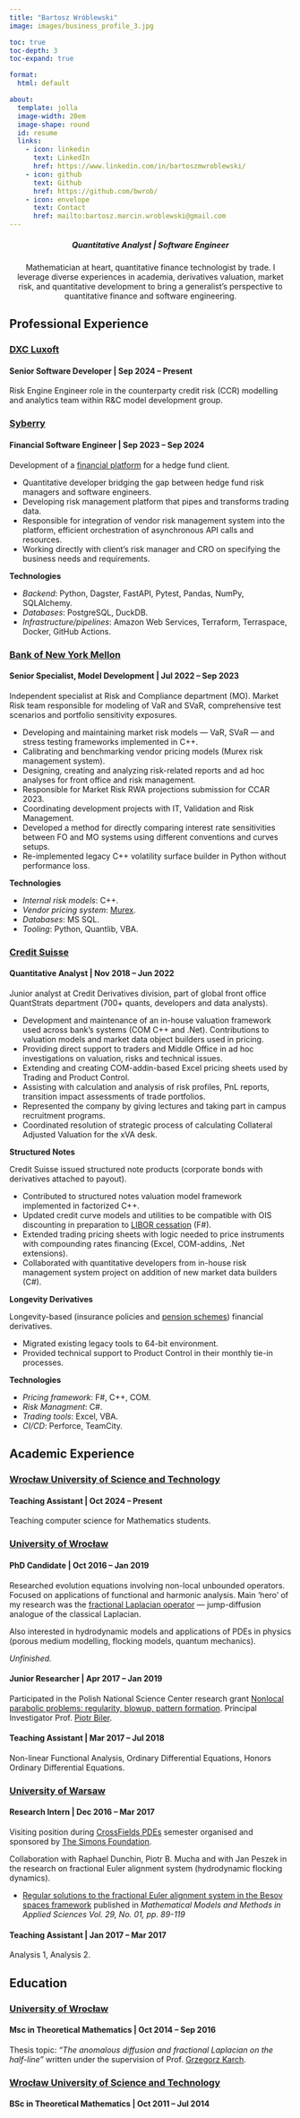 ```yaml
---
title: "Bartosz Wróblewski"
image: images/business_profile_3.jpg

toc: true
toc-depth: 3
toc-expand: true

format:
  html: default

about:
  template: jolla
  image-width: 20em
  image-shape: round
  id: resume
  links:
    - icon: linkedin
      text: LinkedIn
      href: https://www.linkedin.com/in/bartoszmwroblewski/
    - icon: github
      text: Github
      href: https://github.com/bwrob/
    - icon: envelope
      text: Contact
      href: mailto:bartosz.marcin.wroblewski@gmail.com
---
```


::: {#resume}
<center>

##### Quantitative Analyst \| Software Engineer

Mathematician at heart, quantitative finance technologist by trade.
I leverage diverse experiences in academia, derivatives valuation, market risk,
and quantitative development to bring a generalist's perspective to quantitative finance and software engineering.

</center>
:::

## Professional Experience

### [DXC Luxoft](https://www.luxoft.com/)

#### Senior Software Developer \| Sep 2024 -- Present

Risk Engine Engineer role in the counterparty credit risk (CCR) modelling and analytics team within R&C model development group.

### [Syberry](https://www.syberry.com/)

#### Financial Software Engineer \| Sep 2023 -- Sep 2024

Development of a [financial platform](https://www.syberry.com/case-studies/game-changing-financial-platform/) for a hedge fund client.

-   Quantitative developer bridging the gap between hedge fund risk managers and software engineers.
-   Developing risk management platform that pipes and transforms trading data.
-   Responsible for integration of vendor risk management system into the platform, efficient orchestration of asynchronous API calls and resources.
-   Working directly with client's risk manager and CRO on specifying the business needs and requirements.

  **Technologies**

-   *Backend*: Python, Dagster, FastAPI, Pytest, Pandas, NumPy, SQLAlchemy.
-   *Databases*: PostgreSQL, DuckDB.
-   *Infrastructure/pipelines*: Amazon Web Services, Terraform, Terraspace, Docker, GitHub Actions.

### [Bank of New York Mellon](https://www.bnymellon.com/)

#### Senior Specialist, Model Development \| Jul 2022 -- Sep 2023

Independent specialist at Risk and Compliance department (MO). Market Risk team responsible for modeling of VaR and SVaR, comprehensive test scenarios and portfolio sensitivity exposures.

-   Developing and maintaining market risk models --- VaR, SVaR --- and stress testing frameworks implemented in C++.
-   Calibrating and benchmarking vendor pricing models (Murex risk management system).
-   Designing, creating and analyzing risk-related reports and ad hoc analyses for front office and risk management.
-   Responsible for Market Risk RWA projections submission for CCAR 2023.
-   Coordinating development projects with IT, Validation and Risk Management.
-   Developed a method for directly comparing interest rate sensitivities between FO and MO systems using different conventions and curves setups.
-   Re-implemented legacy C++ volatility surface builder in Python without performance loss.

**Technologies**

-   *Internal risk models*: C++.
-   *Vendor pricing system*: [Murex](https://www.murex.com/en).
-   *Databases*: MS SQL.
-   *Tooling*: Python, Quantlib, VBA.

### [Credit Suisse](https://www.credit-suisse.com/)

#### Quantitative Analyst \| Nov 2018 -- Jun 2022

Junior analyst at Credit Derivatives division, part of global front office QuantStrats department (700+ quants, developers and data analysts).

-   Development and maintenance of an in-house valuation framework used across bank's systems (COM C++ and .Net). Contributions to valuation models and market data object builders used in pricing.
-   Providing direct support to traders and Middle Office in ad hoc investigations on valuation, risks and technical issues.
-   Extending and creating COM-addin-based Excel pricing sheets used by Trading and Product Control.
-   Assisting with calculation and analysis of risk profiles, PnL reports, transition impact assessments of trade portfolios.
-   Represented the company by giving lectures and taking part in campus recruitment programs.
-   Coordinated resolution of strategic process of calculating Collateral Adjusted Valuation for the xVA desk.

**Structured Notes**

Credit Suisse issued structured note products (corporate bonds with derivatives attached to payout).

-   Contributed to structured notes valuation model framework implemented in factorized C++.
-   Updated credit curve models and utilities to be compatible with OIS discounting in preparation to [LIBOR cessation](https://www.forbes.com/advisor/investing/what-is-libor/) (F#).
-   Extended trading pricing sheets with logic needed to price instruments with compounding rates financing (Excel, COM-addins, .Net extensions).
-   Collaborated with quantitative developers from in-house risk management system project on addition of new market data builders (C#).

**Longevity Derivatives**

Longevity-based (insurance policies and [pension schemes](https://www.independent.co.uk/news/business/news/itv-pays-credit-suisse-to-take-on-the-risk-on-its-pension-scheme-2342304.html)) financial derivatives.

-   Migrated existing legacy tools to 64-bit environment.
-   Provided technical support to Product Control in their monthly tie-in processes.

**Technologies**

-   *Pricing framework*: F#, C++, COM.
-   *Risk Managment*: C#.
-   *Trading tools*: Excel, VBA.
-   *CI/CD*: Perforce, TeamCity.

## Academic Experience

### [Wrocław University of Science and Technology](https://wmat.pwr.edu.pl/)

#### Teaching Assistant \| Oct 2024 -- Present

Teaching computer science for Mathematics students.

### [University of Wrocław](https://www.math.uni.wroc.pl/)

#### PhD Candidate \| Oct 2016 -- Jan 2019

Researched evolution equations involving non-local unbounded operators. Focused on applications of functional and harmonic analysis. Main 'hero' of my research was the [fractional Laplacian operator](https://en.wikipedia.org/wiki/Fractional_Laplacian) --- jump-diffusion analogue of the classical Laplacian.

Also interested in hydrodynamic models and applications of PDEs in physics (porous medium modelling, flocking models, quantum mechanics).

*Unfinished.*

#### Junior Researcher \| Apr 2017 -- Jan 2019

Participated in the Polish National Science Center research grant [Nonlocal parabolic problems: regularity, blowup, pattern formation](https://projekty.ncn.gov.pl/en/index.php?projekt_id=352757). Principal Investigator Prof. [Piotr Biler](http://www.math.uni.wroc.pl/~biler/).

#### Teaching Assistant \| Mar 2017 -- Jul 2018

Non-linear Functional Analysis, Ordinary Differential Equations, Honors Ordinary Differential Equations.

### [University of Warsaw](https://www.mimuw.edu.pl/en/studies/)

#### Research Intern \| Dec 2016 -- Mar 2017

Visiting position during [CrossFields PDEs](https://crossfields.impan.pl/index.html) semester organised and sponsored by [The Simons Foundation](https://www.simonsfoundation.org/).

Collaboration with Raphael Dunchin, Piotr B. Mucha and with Jan Peszek in the research on fractional Euler alignment system (hydrodynamic flocking dynamics).

-   [Regular solutions to the fractional Euler alignment system in the Besov spaces framework](https://arxiv.org/abs/1804.07611) published in *Mathematical Models and Methods in Applied Sciences Vol. 29, No. 01, pp. 89-119*

#### Teaching Assistant \| Jan 2017 -- Mar 2017

Analysis 1, Analysis 2.

## Education

### [University of Wrocław](https://www.math.uni.wroc.pl/)

#### Msc in Theoretical Mathematics \| Oct 2014 -- Sep 2016

Thesis topic: *"The anomalous diffusion and fractional Laplacian on the half-line"* written under the supervision of Prof. [Grzegorz Karch](https://karch.math.uni.wroc.pl/).

### [Wrocław University of Science and Technology](https://wmat.pwr.edu.pl)

#### BSc in Theoretical Mathematics \| Oct 2011 -- Jul 2014

